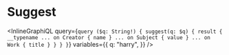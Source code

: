 # Suggest

<InlineGraphiQL
  query={`query ($q: String!) {
  suggest(q: $q) {
    result {
      __typename
      ... on Creator {
        name
      }
      ... on Subject {
        value
      }
      ... on Work {
        title
      }
    }
  }
}`}
  variables={{
    q: "harry",
  }}
/>
